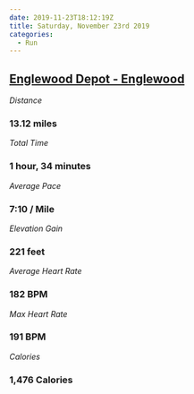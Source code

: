 ```yaml
---
date: 2019-11-23T18:12:19Z
title: Saturday, November 23rd 2019
categories:
  - Run
---
```

## [Englewood Depot - Englewood](https://www.strava.com/activities/2886817624)

_Distance_

### 13.12 miles

_Total Time_

### 1 hour, 34 minutes

_Average Pace_

### 7:10 / Mile

_Elevation Gain_

### 221 feet

_Average Heart Rate_

### 182 BPM

_Max Heart Rate_

### 191 BPM

_Calories_

### 1,476 Calories